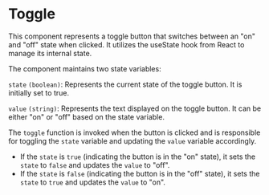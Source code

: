 

<Meta of={ToggleStories} />

# Toggle

This component represents a toggle button that switches between an "on" and "off" state when clicked. It utilizes the useState hook from React to manage its internal state.

The component maintains two state variables:

`state` `(boolean)`: Represents the current state of the toggle button. It is initially set to true.

`value` `(string)`: Represents the text displayed on the toggle button. It can be either "on" or "off" based on the state variable.

The `toggle` function is invoked when the button is clicked and is responsible for toggling the `state` variable and updating the `value` variable accordingly.

- If the `state` is `true` (indicating the button is in the "on" state), it sets the `state` to `false` and updates the `value` to "off".
- If the `state` is `false` (indicating the button is in the "off" state), it sets the `state` to `true` and updates the `value` to "on".

<Story of={ToggleStories.Primary} />
